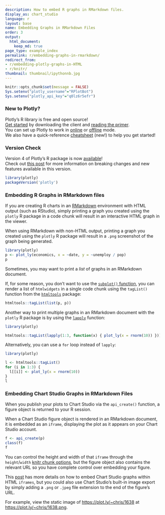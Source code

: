 ```yaml
---
description: How to embed R graphs in RMarkdown files.
display_as: chart_studio
language: r
layout: base
name: Embedding Graphs in RMarkdown Files
order: 3
output:
  html_document:
    keep_md: true
page_type: example_index
permalink: r/embedding-graphs-in-rmarkdown/
redirect_from:
- r/embedding-plotly-graphs-in-HTML
- r/knitr/
thumbnail: thumbnail/ipythonnb.jpg
---
```


```r
knitr::opts_chunk$set(message = FALSE)
Sys.setenv("plotly_username"="RPlotBot")
Sys.setenv("plotly_api_key"="q0lz6r5efr")
```
### New to Plotly?

Plotly's R library is free and open source!<br>
[Get started](https://plot.ly/r/getting-started/) by downloading the client and [reading the primer](https://plot.ly/r/getting-started/).<br>
You can set up Plotly to work in [online](https://plot.ly/r/getting-started/#hosting-graphs-in-your-online-plotly-account) or [offline](https://plot.ly/r/offline/) mode.<br>
We also have a quick-reference [cheatsheet](https://images.plot.ly/plotly-documentation/images/r_cheat_sheet.pdf) (new!) to help you get started!

### Version Check

Version 4 of Plotly's R package is now [available](https://plot.ly/r/getting-started/#installation)!<br>
Check out [this post](http://moderndata.plot.ly/upgrading-to-plotly-4-0-and-above/) for more information on breaking changes and new features available in this version.
```r
library(plotly)
packageVersion('plotly')
```

### Embedding R Graphs in RMarkdown files

If you are creating R charts in an [RMarkdown](http://rmarkdown.rstudio.com/) environment with HTML output (such as RStudio), simply printing a graph you created using the `plotly` R package in a code chunk will result in an interactive HTML graph in the viewer. 

When using RMarkdown with non-HTML output, printing a graph you created using the `plotly` R package will result in a `.png` screenshot of the graph being generated.

```r
library(plotly)
p <- plot_ly(economics, x = ~date, y = ~unemploy / pop)
p
```

Sometimes, you may want to print a _list_ of graphs in an RMarkdown document. 

If, for some reason, you don't want to use the [`subplot()` function](https://plot.ly/r/subplots/), you can render a list of `htmlwidgets` in a single code chunk using the `tagList()` function from the [`htmltools`](https://cran.r-project.org/web/packages/htmltools/index.html) package:

```r
htmltools::tagList(list(p, p))
```

Another way to print multiple graphs in an RMarkdown document with the `plotly` R package is by using the [`lapply`](https://www.rdocumentation.org/packages/base/versions/3.6.2/topics/lapply) function:

```r
library(plotly)

htmltools::tagList(lapply(1:3, function(x) { plot_ly(x = rnorm(10)) }))
```

Alternatively, you can use a `for` loop instead of `lapply`:

```r
library(plotly)

l <- htmltools::tagList()
for (i in 1:3) {
  l[[i]] <- plot_ly(x = rnorm(10))
}
l
```

### Embedding Chart Studio Graphs in RMarkdown Files

When you publish your plots to Chart Studio via the `api_create()` function, a figure object is returned to your R session. 

When a Chart Studio figure object is rendered in an RMarkdown document, it is embedded as an `iframe`, displaying the plot as it appears on your Chart Studio account.

```r
f <- api_create(p)
class(f)
f
```

You can control the height and width of that `iframe` through the `height`/`width` [knitr chunk options](http://yihui.name/knitr/options/), but the figure object also contains the relevant URL so you have complete control over embedding your figure. 

This [post](http://help.plot.ly/embed-graphs-in-websites/) has more details on how to embed Chart Studio graphs within HTML `iframes`, but you could also use Chart Studio's built-in image export by simply adding a `.png` or `.jpeg` file extension to the end of the figure's URL. 

For example, view the static image of <https://plot.ly/~chris/1638> at <https://plot.ly/~chris/1638.png>.